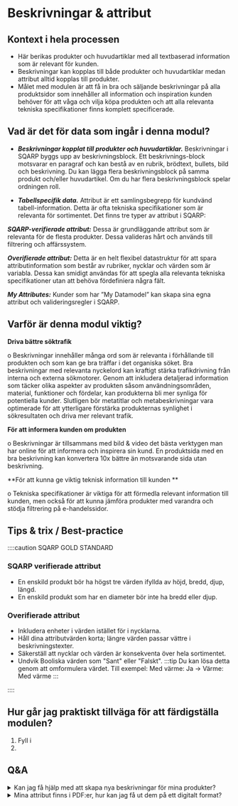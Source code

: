 # Beskrivningar & attribut
## Kontext i hela processen

* Här berikas produkter och huvudartiklar med all textbaserad information som är relevant för kunden.
* Beskrivningar kan kopplas till både produkter och huvudartiklar medan attribut alltid kopplas till produkter.
* Målet med modulen är att få in bra och säljande beskrivningar på alla produktsidor som innehåller all information och inspiration kunden behöver för att våga och vilja köpa produkten och att alla relevanta tekniska specifikationer finns komplett specificerade. 

## Vad är det för data som ingår i denna modul?

* ***Beskrivningar kopplat till produkter och huvudartiklar.*** Beskrivningar i SQARP byggs upp av beskrivningsblock. Ett beskrivnings-block motsvarar en paragraf och kan bestå av en rubrik, brödtext, bullets, bild och beskrivning. Du kan lägga flera beskrivningsblock på samma produkt och/eller huvudartikel. Om du har flera beskrivningsblock spelar ordningen roll. 

* ***Tabellspecifik data.*** Attribut är ett samlingsbegrepp för kundvänd tabell-information. Detta är ofta tekniska specifikationer som är relevanta för sortimentet. Det finns tre typer av attribut i SQARP:

***SQARP-verifierade attribut:*** Dessa är grundläggande attribut som är relevanta för de flesta produkter. Dessa valideras hårt och används till filtrering och affärssystem. 

***Overifierade attribut:*** Detta är en helt flexibel datastruktur för att spara attributinformation som består av rubriker, nycklar och värden som är variabla. Dessa kan smidigt användas för att spegla alla relevanta tekniska specifikationer utan att behöva fördefiniera några fält.

***My Attributes:*** Kunder som har ”My Datamodel” kan skapa sina egna attribut och valideringsregler i SQARP.

## Varför är denna modul viktig?

**Driva bättre söktrafik**

o Beskrivningar innehåller många ord som är relevanta i förhållande till produkten och som kan ge bra träffar i det organiska söket. Bra beskrivningar med relevanta nyckelord kan kraftigt stärka trafikdrivning från interna och externa sökmotorer. Genom att inkludera detaljerad information som täcker olika aspekter av produkten såsom användningsområden, material, funktioner och fördelar, kan produkterna bli mer synliga för potentiella kunder. Slutligen bör metatitlar och metabeskrivningar vara optimerade för att ytterligare förstärka produkternas synlighet i sökresultaten och driva mer relevant trafik.

**För att informera kunden om produkten**

o Beskrivningar är tillsammans med bild & video det bästa verktygen man har online för att informera och inspirera sin kund. En produktsida med en bra beskrivning kan konvertera 10x bättre än motsvarande sida utan beskrivning. 

**För att kunna ge viktig teknisk information till kunden **

o Tekniska specifikationer är viktiga för att förmedla relevant information till kunden, men också för att kunna jämföra produkter med varandra och stödja filtrering på e-handelssidor. 

## Tips & trix / Best-practice


::::caution SQARP GOLD STANDARD


### SQARP verifierade attribut

- En enskild produkt bör ha högst tre värden ifyllda av höjd, bredd, djup, längd.
- En enskild produkt som har en diameter bör inte ha bredd eller djup.

### Overifierade attribut

- Inkludera enheter i värden istället för i nycklarna.
- Håll dina attributvärden korta; längre värden passar vättre i beskrivningstexter.
- Säkerställ att nycklar och värden är konsekventa över hela sortimentet.
- Undvik Booliska värden som "Sant" eller "Falskt".
:::tip
Du kan lösa detta genom att omformulera värdet. Till exempel: Med värme: Ja -> Värme: Med värme
:::

::::



## Hur går jag praktiskt tillväga för att färdigställa modulen?

1. Fyll i
2. 

## Q&A

<details>
<summary>Kan jag få hjälp med att skapa nya beskrivningar för mina produkter?</summary>

svar 

</details>

<details>
<summary>Mina attribut finns i PDF:er, hur kan jag få ut dem på ett digitalt format?</summary>

svar 

</details>